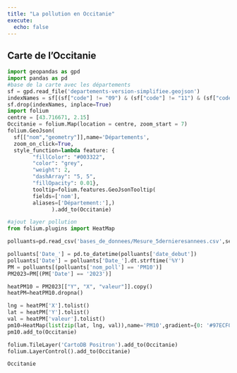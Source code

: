 ```yaml
---
title: "La pollution en Occitanie"
execute: 
  echo: false
---
```


## Carte de l'Occitanie

```python
import geopandas as gpd
import pandas as pd
#base de la carte avec les départements
sf = gpd.read_file('departements-version-simplifiee.geojson')
indexNames = sf[(sf["code"] != "09") & (sf["code"] != "11") & (sf["code"] != "12") & (sf["code"] != "30") & (sf["code"] != "31") & (sf["code"] != "32") & (sf["code"] != "34") & (sf["code"] != "46")& (sf["code"] != "48")& (sf["code"] != "65")& (sf["code"] != "66")& (sf["code"] != "81")& (sf["code"] != "82")].index
sf.drop(indexNames, inplace=True)
import folium
centre = [43.716671, 2.15]
Occitanie = folium.Map(location = centre, zoom_start = 7)
folium.GeoJson(
  sf[["nom","geometry"]],name='Départements',
  zoom_on_click=True,
  style_function=lambda feature: {
        "fillColor": "#003322",
        "color": "grey",
        "weight": 2,
        "dashArray": "5, 5",
        "fillOpacity": 0.01},
        tooltip=folium.features.GeoJsonTooltip(
        fields=['nom'],
        aliases=['Département:'],)
              ).add_to(Occitanie)

#ajout layer pollution
from folium.plugins import HeatMap

polluants=pd.read_csv('bases_de_donnees/Mesure_5dernieresannees.csv',sep=",", na_values="", low_memory=False)

polluants['Date_'] = pd.to_datetime(polluants['date_debut'])
polluants['Date'] = polluants['Date_'].dt.strftime('%Y')
PM = polluants[(polluants['nom_poll'] == 'PM10')]
PM2023=PM[(PM['Date'] == '2023')]

heatPM10 = PM2023[["Y", "X", "valeur"]].copy()
heatPM=heatPM10.dropna()

lng = heatPM['X'].tolist()
lat = heatPM['Y'].tolist()
val = heatPM['valeur'].tolist()
pm10=HeatMap(list(zip(lat, lng, val)),name='PM10',gradient={0: '#97ECF0', 0.3: '#73B5FA', 0.5:"#9A73FA", 0.7:"#FF37C8", 1: 'red'})
pm10.add_to(Occitanie)

folium.TileLayer('CartoDB Positron').add_to(Occitanie)
folium.LayerControl().add_to(Occitanie)

Occitanie
```
